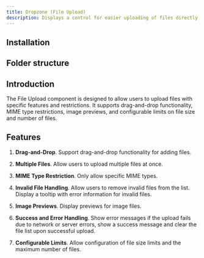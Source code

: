 ```yaml
---
title: Dropzone (File Upload)
description: Displays a control for easier uploading of files directly to Supabase Storage
---
```


<ComponentPreview
  name="dropzone-demo"
  description="An alert with an icon, title and description. The title says 'Heads up!' and the description is 'You can add components to your app using the cli.'."
/>

## Installation

<BlockItem
  name="dropzone-nextjs"
  description="Displays a control for easier uploading of files directly to Supabase Storage"
/>

## Folder structure

<RegistryBlock itemName="dropzone-nextjs" />

## Introduction

The File Upload component is designed to allow users to upload files with specific features and restrictions. It supports drag-and-drop functionality, MIME type restrictions, image previews, and configurable limits on file size and number of files.

## Features

1. **Drag-and-Drop**. Support drag-and-drop functionality for adding files.

1. **Multiple Files**. Allow users to upload multiple files at once.

1. **MIME Type Restriction**. Only allow specific MIME types.

1. **Invalid File Handling**. Allow users to remove invalid files from the list. Display a tooltip with error information for invalid files.

1. **Image Previews**. Display previews for image files.

1. **Success and Error Handling**. Show error messages if the upload fails due to network or server errors, show a success message and clear the file list upon successful upload.

1. **Configurable Limits**. Allow configuration of file size limits and the maximum number of files.
